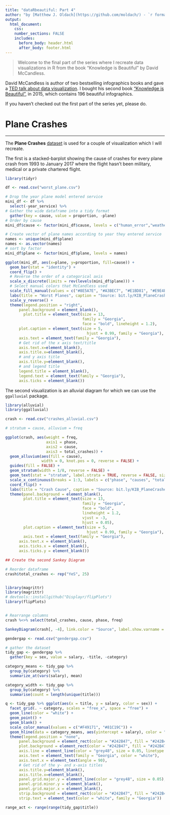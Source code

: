 ---
title: "dataRbeautiful: Part 4"
author: "by [Matthew J. Oldach](https://github.com/moldach/) - `r format(Sys.time(), '%d %B %Y')`"
output: 
  html_document:
    css: 
    number_sections: FALSE
    includes:
      before_body: header.html
      after_body: footer.html
---
> Welcome to the final part of the series where I recreate data visualizations in R from the book "Knowledge is Beautiful" by David McCandless. 

David McCandless is author of two bestselling infographics books and gave a [TED talk about data visualization](http://www.ted.com/talks/david_mccandless_the_beauty_of_data_visualization). I bought his second book ["Knowledge is Beautiful"](https://informationisbeautiful.net/2014/knowledge-is-beautiful/), in 2015, which contains 196 beautiful infographics.

If you haven't checked out the first part of the series yet, please do.

# Plane Crashes
***
The **Plane Crashes** [dataset](https://docs.google.com/spreadsheets/d/1RT25s5oCsHJrahZkL6KWxAa2ZM9kD2aRakN9Cil_vHQ/edit#gid=11) is used for a couple of visualization which I will recreate. 

The first is a stacked-barplot showing the cause of crashes for every plane crash from 1993 to January 2017 where the flight hasn't been military, medical or a private chartered flight.

```{r}
library(tidyr)

df <- read.csv("worst_plane.csv")

# Drop the year plane model entered service
mini_df <- df %>% 
  select(-year_service) %>% 
# Gather the wide dataframe into a tidy format
  gather(key = cause, value = proportion, -plane)
# Order by cause
mini_df$cause <- factor(mini_df$cause, levels = c("human_error","weather", "mechanical", "unknown", "criminal"), ordered = TRUE)

# Create vector of plane names according to year they entered service
names <- unique(mini_df$plane)
names <- as.vector(names)
# sort by factor
mini_df$plane <- factor(mini_df$plane, levels = names)

ggplot(mini_df, aes(x=plane, y=proportion, fill=cause)) +
  geom_bar(stat = "identity") +
  coord_flip() +
  # Reverse the order of a categorical axis
  scale_x_discrete(limits = rev(levels(mini_df$plane))) +
  # Select manual colors that McCandless used
  scale_fill_manual(values = c("#8E5A7E", "#A3BEC7", "#E1BD81", "#E9E4E0", "#74756F"), labels = c("Human Error", "Weather", "Mechanical", "Unknown", "Criminal")) +
  labs(title = "Worst Planes", caption = "Source: bit.ly/KIB_PlaneCrashes") +
  scale_y_reverse() +
  theme(legend.position = "right",
      panel.background = element_blank(),
        plot.title = element_text(size = 13, 
                                  family = "Georgia", 
                                  face = "bold", lineheight = 1.2),
      plot.caption = element_text(size = 5,
                                    hjust = 0.99, family = "Georgia"),
      axis.text = element_text(family = "Georgia"), 
      # Get rid of the x axis text/title 
      axis.text.x=element_blank(),
      axis.title.x=element_blank(),
      # and y axis title
      axis.title.y=element_blank(),
      # and legend title
      legend.title = element_blank(),
      legend.text = element_text(family = "Georgia"),
      axis.ticks = element_blank())
```

The second visualization is an alluvial diagram for which we can use the `ggalluvial` package.

```{r}
library(alluvial)
library(ggalluvial)

crash <- read.csv("crashes_alluvial.csv")

# stratum = cause, alluvium = freq

ggplot(crash, aes(weight = freq,
                  axis1 = phase,
                  axis2 = cause,
                  axis3 = total_crashes)) +
  geom_alluvium(aes(fill = cause),
                width = 0, knot.pos = 0, reverse = FALSE) +
  guides(fill = FALSE) +
  geom_stratum(width = 1/8, reverse = FALSE) +
  geom_text(stat = "stratum", label.strata = TRUE, reverse = FALSE, size = 2.5) +
  scale_x_continuous(breaks = 1:3, labels = c("phase", "causes", "total crashes")) +
  coord_flip() +
  labs(title = "Crash Cause", caption = "Source: bit.ly/KIB_PlaneCrashes") +
  theme(panel.background = element_blank(),
        plot.title = element_text(size = 13, 
                                  family = "Georgia", 
                                  face = "bold",
                                  lineheight = 1.2,
                                  vjust = -3,
                                  hjust = 0.05), 
        plot.caption = element_text(size = 5,
                                    hjust = 0.99, family = "Georgia"),  
        axis.text = element_text(family = "Georgia"),
      axis.text.x = element_blank(),
      axis.ticks.x = element_blank(),
      axis.ticks.y = element_blank())

## Create the second Sankey Diagram

# Reorder dataframe
crash$total_crashes <- rep("YeS", 25)


library(magrittr)
library(magrittr)
# devtools::installgithub("Displayr/flipPlots")
library(flipPlots)


# Rearrange columns
crash %<>% select(total_crashes, cause, phase, freq)

SankeyDiagram(crash[, -4], link.color = "Source", label.show.varname = FALSE, weights = test_sankey$freq)
```

```{r}
gendergap <- read.csv("gendergap.csv")

# gather the dataset
tidy_gap <- gendergap %>% 
  gather(key = sex, value = salary, -title, -category)

category_means <- tidy_gap %>% 
  group_by(category) %>%
  summarize_at(vars(salary), mean)

category_width <- tidy_gap %>% 
  group_by(category) %>% 
  summarise(count = length(unique(title)))

q <- tidy_gap %>% ggplot(aes(x = title, y = salary, color = sex)) +
  facet_grid(. ~ category, scales = "free_x", space = "free") +
  geom_line(color = "white") +
  geom_point() +
  geom_blank() +
  scale_color_manual(values = c("#F49171", "#81C19C")) +
  geom_hline(data = category_means, aes(yintercept = salary), color = "white", alpha = 0.6, size = 1) +
  theme(legend.position = "none",
      panel.background = element_rect(color = "#242B47", fill = "#242B47"),
      plot.background = element_rect(color = "#242B47", fill = "#242B47"),
      axis.line = element_line(color = "grey48", size = 0.05, linetype = "dotted"),
      axis.text = element_text(family = "Georgia", color = "white"),
      axis.text.x = element_text(angle = 90),
      # Get rid of the y- and x-axis titles
      axis.title.y=element_blank(),
      axis.title.x=element_blank(),
      panel.grid.major.y = element_line(color = "grey48", size = 0.05),
      panel.grid.minor.y = element_blank(),
      panel.grid.major.x = element_blank(),
      strip.background = element_rect(color = "#242B47", fill = "#242B47"),
      strip.text = element_text(color = "white", family = "Georgia"))

range_act <- range(range(tidy_gap$title))


```

